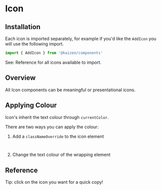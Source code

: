 
<Meta of={IconStories} />

# Icon

<ResourceLinks sourceCode="https://github.com/cultureamp/kaizen-design-system/tree/main/packages/components/src/Icons" />

## Installation

Each icon is imported separately, for example if you'd like the `AddIcon` you will use the following import.

```js
import { AddIcon } from '@kaizen/components'
```

See: Reference for all icons available to import.

## Overview

All Icon components can be meaningful or presentational icons.

<Canvas of={IconStories.Playground} />
<Controls of={IconStories.Playground} />

## Applying Colour

Icon's inherit the text colour through `currentColor`.

There are two ways you can apply the colour:

1. Add a `classNameOverride` to the icon element

```jsx
<AddIcon classNameOverride="text-blue-500" />
```

2. Change the text colour of the wrapping element

<Canvas of={IconStories.ApplyColour} sourceState="shown" />

## Reference

Tip: click on the icon you want for a quick copy!

<Story of={IconStories.Reference} />
